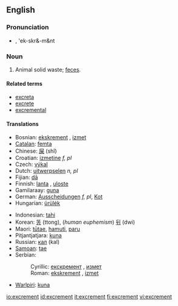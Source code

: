 ==English==

===Pronunciation===
*{{IPA|/'ek.skrə.mənt/}}, 'ek-skr&-m&nt

===Noun===
{{en-noun|-}}

# Animal solid waste; [[feces]].

====Related terms====
*[[excreta]]
*[[excrete]]
*[[excremental]]

====Translations====
{{trans-top|animal solid waste}}
*Bosnian: [[ekskrement#Bosnian|ekskrement]] {{m}}, [[izmet#Bosnian|izmet]] {{m}}
*[[Catalan]]: [[femta]] {{f}}
*Chinese: [[屎]] (shǐ)
*Croatian: [[izmetine]] ''f, pl''
*Czech: [[výkal]] {{m}}
*Dutch: [[uitwerpselen]] ''n, pl''
*Fijian: [[dā]]
*Finnish: [[lanta]] {{italbrac|animal excrement}}, [[uloste]] {{italbrac|human excrement}}
*Gamilaraay: [[guna]]
*German: [[Ausscheidungen]] ''f, pl'', [[Kot]] {{m}}
*Hungarian: [[ürülék]]
{{trans-mid}}
*Indonesian: [[tahi]]
*Korean: [[똥]] (ttong), (''human euphemism'') [[뒤]] (dwi)
*Maori: [[tūtae]], [[hamuti]], [[paru]]
*Pitjantjatjara: [[kuna]]
*Russian: [[кал]] (kal) {{m}}
*[[Samoan]]: [[tae]]
*Serbian:
*:Cyrillic: [[екскремент#Serbian|екскремент]] {{m}}, [[измет#Serbian|измет]] {{m}}
*:Roman: [[ekskrement#Serbian|ekskrement]] {{m}}, [[izmet#Serbian|izmet]] {{m}}
*[[Warlpiri]]: [[kuna]]
{{trans-bottom}}

[[io:excrement]]
[[id:excrement]]
[[it:excrement]]
[[fi:excrement]]
[[vi:excrement]]